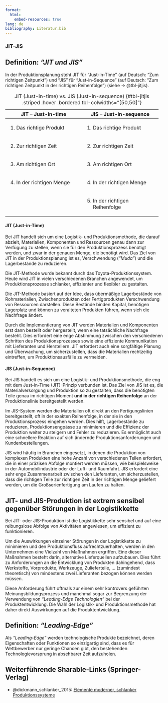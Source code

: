 ```yaml
---
format:
  html:
    embed-resources: true
lang: de
bibliography: Literatur.bib
---
```


<!-- -------------------------------------------------------------------------

                       JIT-JIS

-------------------------------------------------------------------------- -->

### JIT-JIS {#sec-jitjis}

::: {.callout-tip}
## Definition: *"JIT und JIS"*
In der Produktionsplanung steht JIT für "Just-in-Time" (auf Deutsch: "Zum richtigen Zeitpunkt") und "JIS" für "Just-in-Sequence" (auf Deutsch: "Zum richtigen Zeitpunkt in der richtigen Reihenfolge") (siehe →  @tbl-jitjis).
:::

+----------------------------------+----------------------------------+
| JIT – Just-in-time               | JIS – Just-in-sequence           | 
+==================================+==================================+
| 1. Das richtige Produkt          | 1. Das richtige Produkt          | 
+----------------------------------+----------------------------------+
| 2. Zur richtigen Zeit            | 2. Zur richtigen Zeit            |
+----------------------------------+----------------------------------+
| 3. Am richtigen Ort              | 3. Am richtigen Ort              |
+----------------------------------+----------------------------------+
| 4. In der richtigen Menge        | 4. In der richtigen Menge        |
+----------------------------------+----------------------------------+
|                                  | 5. In der richtigen Reihenfolge  |
+----------------------------------+----------------------------------+

: JIT (Just-in-time) vs. JIS (Just-in-sequence) {#tbl-jitjis .striped .hover .bordered tbl-colwidths="[50,50]"}

#### JIT (Just-in-Time)
Bei JIT handelt sich um eine Logistik- und Produktionsmethode, die darauf abzielt, Materialien, Komponenten und Ressourcen genau dann zur Verfügung zu stellen, wenn sie für den Produktionsprozess benötigt werden, und zwar in der genauen Menge, die benötigt wird. Das Ziel von JIT in der Produktionsplanung ist es, Verschwendung (*"Muda"*) und die Lagerbestände zu reduzieren.

Die JIT-Methode wurde bekannt durch das Toyota-Produktionssystem. Heute wird JIT in vielen verschiedenen Branchen angewendet, um Produktionsprozesse schlanker, effizienter und flexibler zu gestalten.

Die JIT-Methode basiert auf der Idee, dass übermäßige Lagerbestände von Rohmaterialien, Zwischenprodukten oder Fertigprodukten Verschwendung von Ressourcen darstellen. Diese Bestände binden Kapital, benötigen Lagerplatz und können zu veralteten Produkten führen, wenn sich die Nachfrage ändert.

Durch die Implementierung von JIT werden Materialien und Komponenten erst dann bestellt oder hergestellt, wenn eine tatsächliche Nachfrage besteht. Dies erfordert eine enge Abstimmung zwischen den verschiedenen Schritten des Produktionsprozesses sowie eine effiziente Kommunikation mit Lieferanten und Herstellern. JIT erfordert auch eine sorgfältige Planung und Überwachung, um sicherzustellen, dass die Materialien rechtzeitig eintreffen, um Produktionsausfälle zu vermeiden.


#### JIS (Just-in-Sequence)
Bei JIS handelt es sich um eine Logistik- und Produktionsmethode, die eng mit dem Just-in-Time (JIT)-Prinzip verbunden ist. Das Ziel von JIS ist es, die Materialversorgung und Produktion so zu gestalten, dass die benötigten Teile genau im richtigen Moment **und in der richtigen Reihenfolge** an der Produktionslinie bereitgestellt werden.

Im JIS-System werden die Materialien oft direkt an den Fertigungslinien bereitgestellt, oft in der exakten Reihenfolge, in der sie in den Produktionsprozess eingehen werden. Dies hilft, Lagerbestände zu reduzieren, Produktionsengpässe zu minimieren und die Effizienz der Produktion weiter zu steigern und Fehler zu reduzieren. Es ermöglicht auch eine schnellere Reaktion auf sich ändernde Produktionsanforderungen und Kundenbestellungen.

JIS wird häufig in Branchen eingesetzt, in denen die Produktion von komplexen Produkten eine hohe Anzahl von verschiedenen Teilen erfordert, die in einer präzisen Abfolge montiert werden müssen, wie beispielsweise in der Automobilindustrie oder der Luft- und Raumfahrt. JIS erfordert eine sehr enge Zusammenarbeit zwischen den Lieferanten, um sicherzustellen, dass die richtigen Teile zur richtigen Zeit in der richtigen Menge geliefert werden, um die Großserienfertigung am Laufen zu halten.

::: {.callout-warning}
## JIT- und JIS-Produktion ist extrem sensibel gegenüber Störungen in der Logistikkette
Bei JIT- oder JIS-Produktion ist die Logistikkette sehr sensibel und auf eine reibungslose Abfolge von Aktivitäten angewiesen, um effizient zu funktionieren.
:::

Um die Auswirkungen einzelner Störungen in der Logistikkette zu minimieren und den Produktionsfluss aufrechtzuerhalten, werden in den Unternehmen eine Vielzahl von Maßnahmen ergriffen. Eine dieser Maßnahmen besteht darin, alternative Lieferquellen aufzubauen. Dies führt zu Anforderungen an die Entwicklung von Produkten dahingehend, dass Werkstoffe, Vorprodukte, Werkzeuge, Zulieferteile, … (zumindest theoretisch) von mindestens zwei Lieferanten bezogen können werden müssen. 

::: {.callout-caution}
Diese Anforderung führt oftmals zur einem sehr kontrovers geführten Meinungsbildungsprozess und manchmal sogar zur Begrenzung der Verwendung von *"Leading-Edge Technologien"* bei der Produktentwicklung. Die Wahl der Logistik- und Produktionsmethode hat daher direkt Auswirkungen auf die Produktentwicklung. 
:::

::: {.callout-tip}
## Definition: *"Leading-Edge"*
Als *"Leading-Edge"* werden technologische Produkte bezeichnet, deren Eigenschaften oder Funktionen so einzigartig sind, dass es für Wettbewerber nur geringe Chancen gibt, den bestehenden Technologievorsprung in absehbarer Zeit aufzuholen.
:::

<!--
+ **Engere Lieferantenbeziehungen****: Enge Zusammenarbeit und Kommunikation mit Lieferanten sind entscheidend. Gemeinsame Ziele und Informationen über Produktionspläne ermöglichen es den Lieferanten, ihre Produktion besser auf die Bedürfnisse des Herstellers abzustimmen und flexibler auf Veränderungen zu reagieren.

+ **Pufferbestände****: Obwohl JIT das Ziel hat, Lagerbestände zu minimieren, können in einigen Fällen Pufferbestände eingeführt werden, um kurzfristige Engpässe abzufedern. Diese Pufferbestände sollten jedoch so klein wie möglich gehalten werden, um Verschwendung zu vermeiden.

+ **Alternative Lieferquellen****: Die Identifizierung von alternativen Lieferanten kann helfen, das Risiko zu mindern, falls ein Hauptlieferant ausfällt. Dies erfordert jedoch sorgfältige Qualitäts- und Prozessüberwachung, um sicherzustellen, dass die Produkte den gleichen Standards entsprechen.

+ **Risikomanagement**: Eine systematische Bewertung potenzieller Störungen und ihrer Auswirkungen auf die Produktion kann helfen, frühzeitig Gegenmaßnahmen zu ergreifen. Dies könnte das Erstellen von Notfallplänen für verschiedene Störungsszenarien beinhalten.

+ **Flexibilität in der Produktion****: Die Produktionsanlagen sollten so ausgelegt sein, dass sie schnell auf Änderungen reagieren können. Das bedeutet, dass Maschinen und Mitarbeiter vielseitig einsetzbar sein sollten, um Engpässe auszugleichen.

+ **Echtzeitüberwachung**: Fortlaufende Überwachung der Produktion und der Lieferkette kann helfen, Abweichungen frühzeitig zu erkennen. Dies ermöglicht eine schnellere Reaktion und Korrektur von Störungen.

+ **Kontinuierliche Verbesserung**: Eine Kultur der kontinuierlichen Verbesserung fördern, um Engpässe und Störungen zu analysieren, zu verstehen und langfristige Lösungen zu entwickeln.

+ **Lieferantenqualitätsmanagement**: Die Qualität der gelieferten Materialien und Komponenten muss auf einem hohen Niveau gehalten werden, um Fehler in der Produktion zu minimieren.

+ **Transparenz und Kommunikation**: Klare und offene Kommunikation zwischen den verschiedenen Akteuren in der Lieferkette, einschließlich Lieferanten, Herstellern und Distributoren, ist unerlässlich, um Störungen zu minimieren und schnell auf Veränderungen reagieren zu können.

Diese Maßnahmen tragen dazu bei, die Widerstandsfähigkeit einer JIT-Produktion gegenüber Störungen zu erhöhen und die Auswirkungen einzelner Störungen zu minimieren, während gleichzeitig der schlanke und effiziente Produktionsprozess aufrechterhalten wird.


Die Bedeutung von JIT reicht in der Intention der japanischen Automobilindustrie viel weiter, als nur bis zur Pünktlichkeit. Pünktlichkeit ist letztlich nur ein Symptom bzw. das Ergebnis der Arbeit. Lean zielt generell immer darauf ab, Ursachen zu optimieren. Waren zum richtigen Zeitpunkt am richtigen Ort zur Verfügung zu stellen bedeutet, dass der Materialfluss störungsfrei arbeiten muss – und zwar über alle Produktions- und Lieferstufen. Das eigentliche Kernthema besteht folglich darin, Flexibilität in allen Ebenen ohne Mehrkosten aufzubauen und gleichzeitig vielfältige Störungen und störende Effekte abzustellen. 

::: {.callout-important}
Die ursächliche Bedeutung von Just-in-time ist das systematische Reduzieren der Störungen auf der Lieferkette, also eine störungsfreie Lieferkette (Undisturbed Supply Chain UD-SC).
:::
-->


::: {.callout-tip}
## Weiterführende Sharable-Links (Springer-Verlag)

+ @dickmann_schlanker_2015: [Elemente moderner, schlanker Produktionssysteme](https://rdcu.be/dI72u)

:::

<!--
#### Literaturempfehlung

![@dickmann_schlanker_2015: [Schlanker Materialfluss](https://link.springer.com/book/10.1007/978-3-662-44869-4)](images/Dickmann_Schlanker_Materialfluss_978-3-662-44869-4.webp){width=40%}
-->